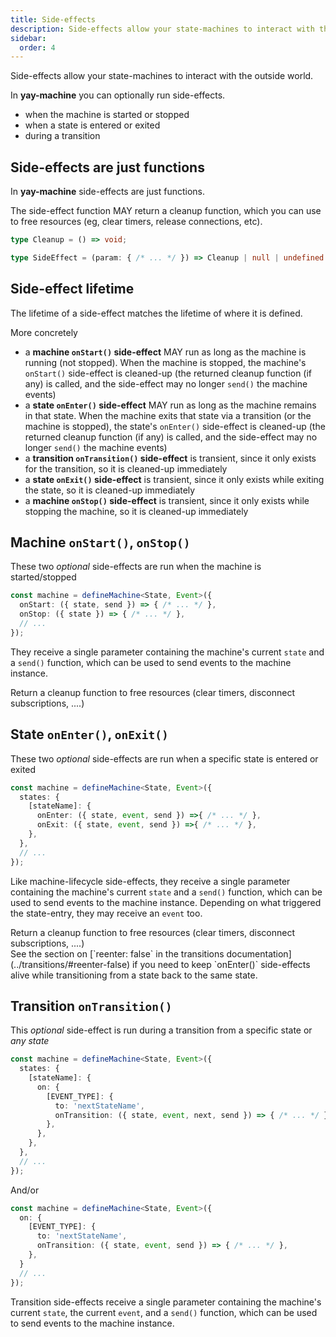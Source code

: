 ```yaml
---
title: Side-effects
description: Side-effects allow your state-machines to interact with the outside world, like making API requests, calling user-provided callbacks, or async behavior
sidebar:
  order: 4
---
```


Side-effects allow your state-machines to interact with the outside world.

In **yay-machine** you can optionally run side-effects.

* when the machine is started or stopped
* when a state is entered or exited
* during a transition

## Side-effects are just functions

In **yay-machine** side-effects are just functions.

The side-effect function MAY return a cleanup function, which you can use to free resources (eg, clear timers, release connections, etc).

```typescript
type Cleanup = () => void;

type SideEffect = (param: { /* ... */ }) => Cleanup | null | undefined | void;
```

## Side-effect lifetime

The lifetime of a side-effect matches the lifetime of where it is defined.

More concretely

* a **machine `onStart()` side-effect** MAY run as long as the machine is running (not stopped). When the machine is stopped, the machine's `onStart()` side-effect is cleaned-up (the returned cleanup function (if any) is called, and the side-effect may no longer `send()` the machine events)
* a **state `onEnter()` side-effect** MAY run as long as the machine remains in that state. When the machine exits that state via a transition (or the machine is stopped), the state's `onEnter()` side-effect is cleaned-up  (the returned cleanup function (if any) is called, and the side-effect may no longer `send()` the machine events)
* a **transition `onTransition()` side-effect** is transient, since it only exists for the transition, so it is cleaned-up immediately
* a **state `onExit()` side-effect**  is transient, since it only exists while exiting the state, so it is cleaned-up immediately
* a **machine `onStop()` side-effect**  is transient, since it only exists while stopping the machine, so it is cleaned-up immediately

## Machine `onStart()`, `onStop()`

These two *optional* side-effects are run when the machine is started/stopped

```typescript {2,3}
const machine = defineMachine<State, Event>({
  onStart: ({ state, send }) => { /* ... */ },
  onStop: ({ state }) => { /* ... */ },
  // ...
});
```

They receive a single parameter containing the machine's current `state` and a `send()` function, which can be used to send events to the machine instance.


<Aside type="tip">
Return a cleanup function to free resources (clear timers, disconnect subscriptions, ....)
</Aside>

## State `onEnter()`, `onExit()`

These two *optional* side-effects are run when a specific state is entered or exited

```typescript {4,5}
const machine = defineMachine<State, Event>({
  states: {
    [stateName]: {
      onEnter: ({ state, event, send }) =>{ /* ... */ },
      onExit: ({ state, event, send }) =>{ /* ... */ },
    },
  },
  // ...
});
```

Like machine-lifecycle side-effects, they receive a single parameter containing the machine's current `state` and a `send()` function, which can be used to send events to the machine instance. Depending on what triggered the state-entry, they may receive an `event` too.

<Aside type="tip">
Return a cleanup function to free resources (clear timers, disconnect subscriptions, ....)
</Aside>

<Aside type="tip">
 See the section on [`reenter: false` in the transitions documentation](../transitions/#reenter-false) if you need to keep `onEnter()` side-effects alive while transitioning from a state back to the same state.
 </Aside>

## Transition `onTransition()`

This *optional* side-effect is run during a transition from a specific state or *any state*

```typescript {7}
const machine = defineMachine<State, Event>({
  states: {
    [stateName]: {
      on: {
        [EVENT_TYPE]: {
          to: 'nextStateName',
          onTransition: ({ state, event, next, send }) => { /* ... */ },
        },
      },
    },
  },
  // ...
});
```

And/or

```typescript {5}
const machine = defineMachine<State, Event>({
  on: {
    [EVENT_TYPE]: {
      to: 'nextStateName',
      onTransition: ({ state, event, send }) => { /* ... */ },
    },
  }
  // ...
});
```

Transition side-effects receive a single parameter containing the machine's current `state`, the current `event`, and a `send()` function, which can be used to send events to the machine instance.
